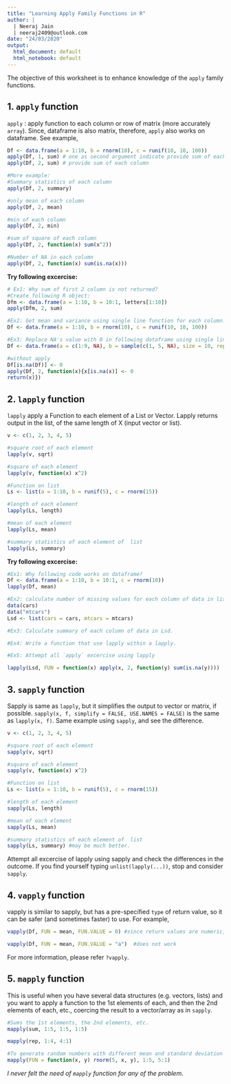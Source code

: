 ```yaml
---
title: "Learning Apply Family Functions in R"
author: |
  | Neeraj Jain
  | neeraj2409@outlook.com
date: "24/03/2020"
output:
  html_document: default
  html_notebook: default
---
```

The objective of this worksheet is to enhance knowledge of the `apply` family functions. 

## 1. `apply` function
`apply` : apply function to each column or row of matrix (more accurately `array`). Since, dataframe is also matrix, therefore, `apply` also works on dataframe. See example,

```r
Df <- data.frame(a = 1:10, b = rnorm(10), c = runif(10, 10, 100))
apply(Df, 1, sum) # one as second argument indicate provide sum of each row.
apply(Df, 2, sum) # provide sum of each column

#More example: 
#Summary statistics of each column
apply(Df, 2, summary) 

#only mean of each column
apply(Df, 2, mean)

#min of each column
apply(Df, 2, min)

#sum of square of each column 
apply(Df, 2, function(x) sum(x^2))

#Number of NA in each column
apply(Df, 2, function(x) sum(is.na(x)))

```

**Try following excercise:**
```r
# Ex1: Why sum of first 2 column is not returned? 
#Create following R object: 
Dfm <- data.frame(a = 1:10, b = 10:1, letters[1:10])
apply(Dfm, 2, sum)

#Ex2: Get mean and variance using single line function for each column. 
Df <- data.frame(a = 1:10, b = rnorm(10), c = runif(10, 10, 100))

#Ex3: Replace NA's value with 0 in following dataframe using single line function using apply
Df <- data.frame(a = c(1:9, NA), b = sample(c(1, 5, NA), size = 10, replace = TRUE))
````

```r
#without apply
Df[is.na(Df)] <- 0
apply(Df, 2, function(x){x[is.na(x)] <- 0
return(x)})
```

## 2. `lapply` function
`lapply` apply a Function to each element of a List or Vector. Lapply returns output in the list, of the same length of X (input vector or list). 

```r
v <- c(1, 2, 3, 4, 5)

#square root of each element
lapply(v, sqrt)

#square of each element
lapply(v, function(x) x^2)

#Function on list
Ls <- list(a = 1:10, b = runif(5), c = rnorm(15))

#length of each element
lapply(Ls, length)

#mean of each element
lapply(Ls, mean)

#summary statistics of each element of  list
lapply(Ls, summary)
```

**Try following excercise:**
```r
#Ex1: Why following code works on dataframe? 
Df <- data.frame(a = 1:10, b = 10:1, c = rnorm(10)) 
lapply(Df, mean)

#Ex2: calculate number of missing values for each column of data in list (Lsd). 
data(cars)
data("mtcars")
Lsd <- list(cars = cars, mtcars = mtcars)

#Ex3: Calculate summary of each column of data in Lsd. 

#Ex4: Write a function that use lapply within a lapply. 

#Ex5: Attempt all `apply` excercise using lapply
````

```r
lapply(Lsd, FUN = function(x) apply(x, 2, function(y) sum(is.na(y))))
```

## 3. `sapply` function
Sapply is same as `lapply`, but it simplifies the output to vector or matrix, if possible. `sapply(x, f, simplify = FALSE, USE.NAMES = FALSE)` is the same as `lapply(x, f)`. Same example using `sapply`, and see the difference. 

```r
v <- c(1, 2, 3, 4, 5)

#square root of each element
sapply(v, sqrt)

#square of each element
sapply(v, function(x) x^2)

#Function on list
Ls <- list(a = 1:10, b = runif(5), c = rnorm(15))

#length of each element
sapply(Ls, length)

#mean of each element
sapply(Ls, mean)

#summary statistics of each element of  list
sapply(Ls, summary) #may be much better. 
```

Attempt all excercise of lapply using sapply and check the differences in the outcome. If you find yourself typing `unlist(lapply(...))`, stop and consider `sapply`.

## 4. `vapply` function
vapply is similar to sapply, but has a pre-specified `type` of return value, so it can be safer (and sometimes faster) to use. For example, 

```r
vapply(Df, FUN = mean, FUN.VALUE = 0) #since return values are numeric, it works. 

vapply(Df, FUN = mean, FUN.VALUE = "a")  #does not work
```
For more information, please refer `?vapply`. 

## 5. `mapply` function
This is useful when you have several data structures (e.g. vectors, lists) and you want to apply a function to the 1st elements of each, and then the 2nd elements of each, etc., coercing the result to a vector/array as in `sapply`.

```r
#Sums the 1st elements, the 2nd elements, etc. 
mapply(sum, 1:5, 1:5, 1:5) 

mapply(rep, 1:4, 4:1)   

#To generate random numbers with different mean and standard deviation
mapply(FUN = function(x, y) rnorm(5, x, y), 1:5, 5:1)
```
*I never felt the need of `mapply` function for any of the problem*.




